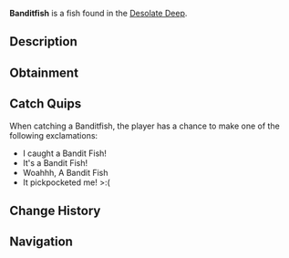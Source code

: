 {{FishInfobox
|image          = Banditfish.png
|rarity         = Rare
|sea            = First Sea
|location       = [[Desolate Deep]]
|sublocation    = 
|sources        = Coral Geode, Fishing Rod
|radar_location = 
|xp             = 100
|weather        = 
|time           = 
|season         = Spring
|bait           = Insect
|base_weight    = 20
|base_value     = 250
|weight_range   = 5
|base_chance    = 1050
|base_resil     = 30
}}
'''Banditfish''' is a {{Rarity|Rare}} fish found in the [[Desolate Deep]].

== Description ==
{{Description|Banditfish are insanely fast hunters and swimmers, hence their name. They have a single rudder-like fin at the back of their bodies, which they move in a swaying motion to glide throughout the waters. Despite being remarkably good at hunting smaller prey, they are still no match for the greater creatures within the Desolate Deep.|Bestiary Entry}}

== Obtainment ==
{{Description|Caught in the Desolate Deep|Bestiary Hint}}
{{Fish Availability|
Desolate Deep/Desolate Pocket
|top_rods      = 
Leviathan's Fang Rod\254726.58\211572.59;
Trident Rod\237195.92\196388.43;
Free Spirit Rod\222505.96\184225.75;
No-Life Rod\167138.36\137145.5;
Azure Of Lagoon\166791.56\136215.53;
Plastic Rod\138743.69\134609.15;
Buddy Bond Rod\113563.71\138430.6;
Krampus's Rod\160856.46\156058.06;
Fast Rod\145111.25\182508.77;
Fischer's Rod\126972.35\159695.18;
Adventurer's Rod\123973\155922.85;
Ethereal Prism Rod\153005.18\159108.28;
Seraphic Rod\151260.6\133160.73;
Challenger's Rod\146978.52\121531.57;
Rod Of The Forgotten Fang\146713.78\120512.54;
Rod Of The Exalted One\144525.48\118968.5;
Depthseeker Rod\142793.54\117397.1;
Rod Of The Depths\142482.36\118401.9;
Blazebringer Rod\142099.69\117652.67;
Zeus Rod\141049.69\116783.32;
Verdant Shear Rod\140051.15\115357.26;
Avalanche Rod\133709.79\109844.65;
Volcanic Rod\127111.48\105243.06;
Steady Rod\70505.8\57941.88
|recommended   = Trident Rod
}}

== Catch Quips ==
When catching a Banditfish, the player has a chance to make one of the following exclamations:
* I caught a Bandit Fish!
* It's a Bandit Fish!
* Woahhh, A Bandit Fish
* It pickpocketed me! >:(

== Change History ==
{{Change History|{{subst:Current Version}}}}

== Navigation ==
{{Fish Navbox|Desolate Deep}}